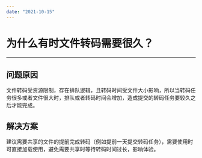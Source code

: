 ```yaml
---
date: "2021-10-15"
---
```

# 为什么有时文件转码需要很久？
---

## 问题原因

文件转码受资源限制，存在排队逻辑，且转码时间受文件大小影响，所以当转码任务很多或者文件很大时，排队或者转码时间会增加，造成提交的转码任务要较久之后才能完成。

## 解决方案

建议需要共享的文件的提前完成转码（例如提前一天提交转码任务），需要使用时可直接加载使用，避免需要共享时等待转码时间过长，影响体验。

